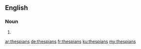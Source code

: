 ==English==

===Noun===
{{head|en|plural}}

# {{plural of|thespian|lang=en|nocat=1}}

[[ar:thespians]]
[[de:thespians]]
[[fr:thespians]]
[[ku:thespians]]
[[my:thespians]]